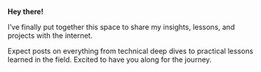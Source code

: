 **Hey there!**

I’ve finally put together this space to share my insights, lessons, and projects with the internet.

Expect posts on everything from technical deep dives to practical lessons learned in the field. Excited to have you along for the journey.
